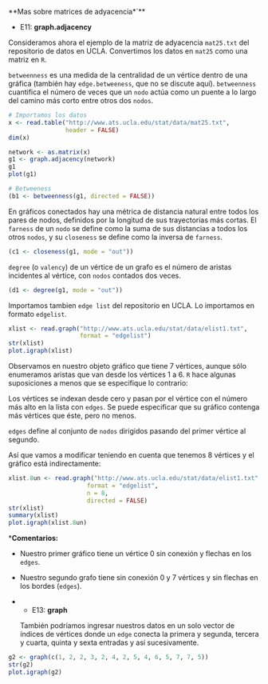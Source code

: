 
**Mas sobre matrices de adyacencia*`**
  
  * E11: **graph.adjacency**
  
  Consideramos ahora el ejemplo de la matriz de adyacencia `mat25.txt` del repositorio de datos en UCLA. Convertimos los datos en `mat25` como una matriz en `R`.

`betweenness` es una medida de la centralidad de un vértice dentro de una gráfica (también hay `edge.betweeness`, que no se discute aquí). `betweenness` cuantifica el número de veces que un `nodo` actúa como un puente a lo largo del camino más corto entre otros dos `nodos`.

```r
# Importamos los datos
x <- read.table("http://www.ats.ucla.edu/stat/data/mat25.txt", 
                header = FALSE)
dim(x)

network <- as.matrix(x)
g1 <- graph.adjacency(network)  
g1
plot(g1)

# Betweeness
(b1 <- betweenness(g1, directed = FALSE))
```

En gráficos conectados hay una métrica de distancia natural entre todos los pares de nodos, definidos por la longitud de sus trayectorias más cortas. El `farness` de un `nodo` se define como la suma de sus distancias a todos los otros `nodos`, y su `closeness` se define como la inversa de `farness`.

```r
(c1 <- closeness(g1, mode = "out"))
```

`degree` (o `valency`) de un vértice de un grafo es el número de aristas incidentes al vértice, con `nodos` contados dos veces.

```r
(d1 <- degree(g1, mode = "out"))
```

Importamos tambien `edge list` del repositorio en UCLA. Lo importamos en formato `edgelist`.

```r
xlist <- read.graph("http://www.ats.ucla.edu/stat/data/elist1.txt", 
                    format = "edgelist")
str(xlist)
plot.igraph(xlist)
```

Observamos en nuestro objeto gráfico que tiene 7 vértices, aunque sólo enumeramos aristas que van desde los vértices 1 a 6. `R` hace algunas suposiciones a menos que se especifique lo contrario:
  
  Los vértices se indexan desde cero y pasan por el vértice con el número más alto en la lista con `edges`. Se puede especificar que su gráfico contenga más vértices que éste, pero no menos.

`edges` define al conjunto de `nodos` dirigidos pasando del primer vértice al segundo.

Así que vamos a modificar teniendo en cuenta que tenemos 8 vértices y el gráfico está indirectamente:
  
  ```r
xlist.8un <- read.graph("http://www.ats.ucla.edu/stat/data/elist1.txt",
                        format = "edgelist", 
                        n = 8, 
                        directed = FALSE)
str(xlist)
summary(xlist)
plot.igraph(xlist.8un)
```

***Comentarios:**
  
  * Nuestro primer gráfico tiene un vértice 0 sin conexión y flechas en los `edges`.  

* Nuestro segundo grafo tiene sin conexión 0 y 7 vértices y sin flechas en los bordes (`edges`). 

* * E13: **graph**
  
  También podríamos ingresar nuestros datos en un solo vector de índices de vértices donde un `edge` conecta la primera y segunda, tercera y cuarta, quinta y sexta entradas y así sucesivamente.

```r
g2 <- graph(c(1, 2, 2, 3, 2, 4, 2, 5, 4, 6, 5, 7, 7, 5))
str(g2)
plot.igraph(g2)
```

